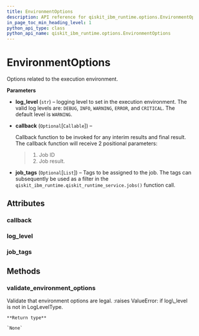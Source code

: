 ```yaml
---
title: EnvironmentOptions
description: API reference for qiskit_ibm_runtime.options.EnvironmentOptions
in_page_toc_min_heading_level: 1
python_api_type: class
python_api_name: qiskit_ibm_runtime.options.EnvironmentOptions
---
```


# EnvironmentOptions

<Class id="qiskit_ibm_runtime.options.EnvironmentOptions" isDedicatedPage={true} github="https://github.com/Qiskit/qiskit-ibm-runtime/tree/stable/0.20/qiskit_ibm_runtime/options/environment_options.py#L27-L62" signature="EnvironmentOptions(log_level='WARNING', callback=None, job_tags=<factory>)">
  Options related to the execution environment.

  **Parameters**

  *   **log\_level** (`str`) – logging level to set in the execution environment. The valid log levels are: `DEBUG`, `INFO`, `WARNING`, `ERROR`, and `CRITICAL`. The default level is `WARNING`.

  *   **callback** (`Optional`\[`Callable`]) –

      Callback function to be invoked for any interim results and final result. The callback function will receive 2 positional parameters:

      > 1.  Job ID
      > 2.  Job result.

  *   **job\_tags** (`Optional`\[`List`]) – Tags to be assigned to the job. The tags can subsequently be used as a filter in the `qiskit_ibm_runtime.qiskit_runtime_service.jobs()` function call.

  ## Attributes

  ### callback

  <Attribute id="qiskit_ibm_runtime.options.EnvironmentOptions.callback" attributeTypeHint="Callable | None" attributeValue="None" />

  ### log\_level

  <Attribute id="qiskit_ibm_runtime.options.EnvironmentOptions.log_level" attributeTypeHint="str" attributeValue="'WARNING'" />

  ### job\_tags

  <Attribute id="qiskit_ibm_runtime.options.EnvironmentOptions.job_tags" attributeTypeHint="List | None" />

  ## Methods

  ### validate\_environment\_options

  <Function id="qiskit_ibm_runtime.options.EnvironmentOptions.validate_environment_options" github="https://github.com/Qiskit/qiskit-ibm-runtime/tree/stable/0.20/qiskit_ibm_runtime/options/environment_options.py#L51-L62" signature="static validate_environment_options(environment_options)">
    Validate that environment options are legal. :raises ValueError: if log\_level is not in LogLevelType.

    **Return type**

    `None`
  </Function>
</Class>

